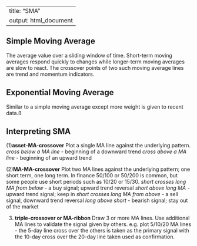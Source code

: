 <!-- ------------------------------
rmarkdown::render("input.Rmd")
------------------------------ -->
---
title: "SMA"
output: html_document
---

## Simple Moving Average

The average value over a sliding window of time. Short-term moving averages respond quickly to changes while longer-term moving averages are slow to react. The crossover points of two such moving average lines are trend and momentum indicators. 


## Exponential Moving Average

Similar to a simple moving average except more weight is given to recent data.ß


## Interpreting SMA
(1)__asset-MA-crossover__
Plot a single MA line against the underlying pattern.
*cross below a MA line* - beginning of a downward trend
*cross above a MA line* - beginning of an upward trend

(2)__MA-MA-crossover__
Plot two MA lines against the underlying pattern; one short term, one long term. In finance 50/100 or 50/200 is common, but some people use short periods such as 10/20 or 15/30.
*short crosses long MA from below* - a buy signal; upward trend reversal
*short above long MA* - upward trend signal; keep in
*short crosses long MA from above* - a sell signal, downward trend reversal
*long above short* - bearish signal; stay out of the market

(3) __triple-crossover or MA-ribbon__
Draw 3 or more MA lines. Use additional MA lines to validate the signal given by others. e.g. plot 5/10/20 MA lines - the 5-day line cross over the others is taken as the primary signal with the 10-day cross over the 20-day line taken used as confirmation.
